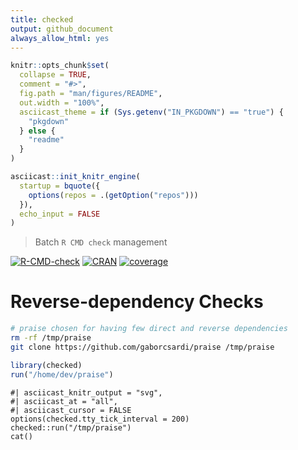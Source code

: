 ```yaml
---
title: checked
output: github_document
always_allow_html: yes
---
```


<!-- README.md is generated from README.Rmd. Please edit that file -->

```r
knitr::opts_chunk$set(
  collapse = TRUE,
  comment = "#>",
  fig.path = "man/figures/README",
  out.width = "100%",
  asciicast_theme = if (Sys.getenv("IN_PKGDOWN") == "true") {
    "pkgdown"
  } else {
    "readme"
  }
)

asciicast::init_knitr_engine(
  startup = bquote({
    options(repos = .(getOption("repos")))
  }),
  echo_input = FALSE
)
```

> Batch `R CMD check` management

<!-- badges: start -->
[![R-CMD-check](https://github.com/maksymiuks/checked/actions/workflows/R-CMD-check.yaml/badge.svg)](https://github.com/maksymiuks/checked/actions/workflows/R-CMD-check.yaml/badge.svg)
[![CRAN](https://img.shields.io/cran/v/checked.svg)](https://cran.r-project.org/package=checked)
[![coverage](https://img.shields.io/codecov/c/github/maksimiuks/checked/main.svg)](https://app.codecov.io/gh/maksimiuks/checked?branch=main) 
<!-- badges: end -->


# Reverse-dependency Checks

```sh
# praise chosen for having few direct and reverse dependencies
rm -rf /tmp/praise
git clone https://github.com/gaborcsardi/praise /tmp/praise
```

```r
library(checked)
run("/home/dev/praise")
```
```asciicast
#| asciicast_knitr_output = "svg",
#| asciicast_at = "all",
#| asciicast_cursor = FALSE
options(checked.tty_tick_interval = 200)
checked::run("/tmp/praise")
cat()
```

